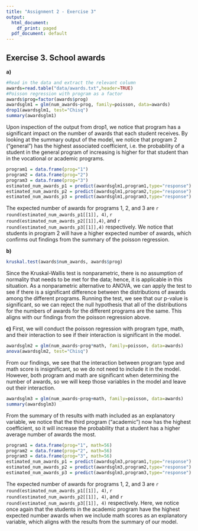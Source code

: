 ```yaml
---
title: "Assignment 2 - Exercise 3"
output:
  html_document:
    df_print: paged
  pdf_document: default
---
```


## Exercise 3. School awards

**a)**
```r
#Read in the data and extract the relevant column
awards=read.table("data/awards.txt",header=TRUE)
#Poisson regression with program as a factor
awards$prog=factor(awards$prog)
awardsglm1 = glm(num_awards~prog, family=poisson, data=awards)
drop1(awardsglm1, test="Chisq")
summary(awardsglm1)
```
Upon inspection of the output from drop1, we notice that program has a significant impact on the number of awards that each student receives. By looking at the summary output of the model, we notice that program 2 ("general") has the highest associated coefficient, i.e. the probability of a student in the general program of increasing is higher for that student than in the vocational or academic programs. 

```r
program1 = data.frame(prog="1")
program2 = data.frame(prog="2")
program3 = data.frame(prog="3")
estimated_num_awards_p1 = predict(awardsglm1,program1,type="response")
estimated_num_awards_p2 = predict(awardsglm1,program2,type="response")
estimated_num_awards_p3 = predict(awardsglm1,program3,type="response")
```
The expected number of awards for programs 1, 2, and 3 are `r round(estimated_num_awards_p1[[1]], 4)`, `r round(estimated_num_awards_p2[[1]],4)`, and `r round(estimated_num_awards_p3[[1]],4)` respectively. We notice that students in program 2 will have a higher expected number of awards, which confirms out findings from the summary of the poisson regression.

**b)**
```r
kruskal.test(awards$num_awards, awards$prog)
```
Since the Kruskal-Wallis test is nonparametric, there is no assumption of normality that needs to be met for the data; hence, it is applicable in this situation. As a nonparametric alternative to ANOVA, we can apply the test to see if there is a significant difference between the distributions of awards among the different programs. Running the test, we see that our p-value is significant, so we can reject the null hypothesis that all of the distributions for the numbers of awards for the different programs are the same. This aligns with our findings from the poisson regression above. 

**c)**
First, we will conduct the poisson regression with program type, math, and their interaction to see if their interaction is significant in the model. 

```r
awardsglm2 = glm(num_awards~prog*math, family=poisson, data=awards)
anova(awardsglm2, test="Chisq")
```
From our findings, we see that the interaction between program type and math score is insignificant, so we do not need to include it in the model. However, both program and math are significant when determining the number of awards, so we will keep those variables in the model and leave out their interaction. 

```r
awardsglm3 = glm(num_awards~prog+math, family=poisson, data=awards)
summary(awardsglm3)
```
From the summary of th results with math included as an explanatory variable, we notice that the third program ("academic") now has the highest coefficient, so it will increase the probability that a student has a higher average number of awards the most.

```r
program1 = data.frame(prog="1", math=56)
program2 = data.frame(prog="2", math=56)
program3 = data.frame(prog="3", math=56)
estimated_num_awards_p1 = predict(awardsglm3,program1,type="response")
estimated_num_awards_p2 = predict(awardsglm3,program2,type="response")
estimated_num_awards_p3 = predict(awardsglm3,program3,type="response")
```
The expected number of awards for programs 1, 2, and 3 are `r round(estimated_num_awards_p1[[1]], 4)`, `r round(estimated_num_awards_p2[[1]], 4)`, and `r round(estimated_num_awards_p3[[1]], 4)` respectively. Here, we notice once again that the students in the academic program have the highest expected number awards when we include math scores as an explanatory variable, which aligns with the results from the summary of our model. 
